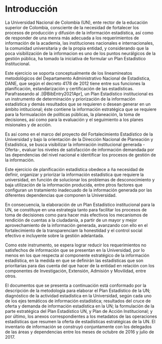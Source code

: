 # Introducción {#intro}

La Universidad Nacional de Colombia (UN), ente rector de la educación superior de Colombia, consciente de la necesidad de fortalecer los procesos de producción y difusión de la información estadística, así como de responder de una menra más adecuada a los requerimientos de información de la academia, las instituciones nacionales e internacionales, la comunidad universitaria y de la propia entidad, y considerando que la poca visibilización de la informacion es uno de los puntos neurálgicos de la gestión pública, ha tomado la iniciativa de formular un Plan Estadístico Institucional.

Este ejercicio se soporta conceptualmente de los lineamineatos metodológicos del Departamento Administrativo Nacional de Estadistica, DANE, que según el decreto 4178 de 2012 tiene entre sus funciones la planificación, estandarización y certificación de las estadísticas. Parafraseando al .[@BibEntry2021Apr], un Plan Estadístico institucional es un instrumento de determinación y priorización de la información estadística y demás resultados que se requieren o desean generar en un ámbito intitucional; éste contiene la información estratégica que se requiere para la formualación de políticas públicas, la planeación, la toma de decisiones, así como para la evaluación y el seguimiento a los planes misionales y de acción.

Es así como en el marco del proyecto del Fortalecimiento Estadístico de la Universidad y bajo la orientación de la Dirección Nacional de Planeación y Estadística, se busca visibilizar la infomración institucional generada -Oferta-, evaluar los niveles de satisfacción de información demandada por las dependencias del nivel nacional e identificar los procesos de gestión de la información.

Este ejercicio de planificación estadística obedece a ña necesidad de definir, organizar y priorizar la información estadística que requiere la universidad, en función de solucionar los problemas de desconocimiento y baja utilización de la información producida, entre ptros factores que configuran un tratamiento inadecuado de la información generada por las diferentes dependencias que componen la Universidad.

En consecuencia, la elaboración de un Plan Estadístico institucional para la UN, se constituye en una estrategia tanto para facilitar los procesos de toma de decisiones como para hacer más efectivos los mecanismos de rendición de cuentas a la ciudadanía, a partir de un mayor y mejor aprovechamiento de la información generada, avanzando con ello en el fortalecimiento de la transparenciam la honestidad y el control social efectivo e incluyente sobre la gestión adelantada.

Como este instrumento, se espera lograr reducir los requerimientos no satisfechos de información que se presentan en la Universidad, por lo menos en los que respecta al componente estratégico de la información estadística, en la medida en que se definirán las estadísticas que son prioritarias para das cuenta del que hacer de la entidad en relación con los componentes de Investigación, Extensión, Admisión y Movilidad, entre otros.

El documentos que se presenta a continuación está conformado por la descripción de la metodología para elaborar el Plan Estadístico de la UN; diagnóstico de la actividad estadística en la Universidad, según cada uno de los ejes temáticos de información estadística; resultados del cruce de oferta y demanda de información estadística en la UN; la formulación de la parte estratégica del Plan Estadístico UN, y Plan de Acción Institucional; y por último, los anexos correspondientes a los metadatos de las operaciones estadísticas que resumen la oferta de estadísticas estratégicas de la UN. El inventario de información se construyó conjuntamente con los delegados de las áreas y dependencias entre los meses de octubre de 2016 y julio de 2017.


